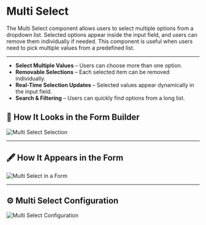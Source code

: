 # Multi Select

The Multi Select component allows users to select multiple options from a dropdown list. Selected options appear inside the input field, and users can remove them individually if needed. This component is useful when users need to pick multiple values from a predefined list.

---

- **Select Multiple Values** – Users can choose more than one option.
- **Removable Selections** – Each selected item can be removed individually.
- **Real-Time Selection Updates** – Selected values appear dynamically in the input field.
- **Search & Filtering** – Users can quickly find options from a long list.

## 📌 How It Looks in the Form Builder

![Multi Select Selection](/images/multi_select1.png)

---

## 🖋 How It Appears in the Form

![Multi Select in a Form](/images/multi_select2.png)

---

## ⚙️ Multi Select Configuration

![Multi Select Configuration](/images/multi_select3.png)
